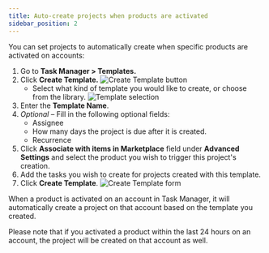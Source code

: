 ```yaml
---
title: Auto-create projects when products are activated
sidebar_position: 2
---
```


You can set projects to automatically create when specific products are activated on accounts:

1. Go to **Task Manager > Templates.**
2. Click **Create Template.**
   ![Create Template button](./img/fulfillment/auto_create_projects_image1.png)
   - Select what kind of template you would like to create, or choose from the library. 
     ![Template selection](./img/fulfillment/auto_create_projects_image2.png)
3. Enter the **Template Name**.
4. *Optional* – Fill in the following optional fields:
   - Assignee
   - How many days the project is due after it is created.
   - Recurrence
5. Click **Associate with items in Marketplace** field under **Advanced Settings** and select the product you wish to trigger this project's creation.
6. Add the tasks you wish to create for projects created with this template.
7. Click **Create Template**.
   ![Create Template form](./img/fulfillment/auto_create_projects_image3.png)

When a product is activated on an account in Task Manager, it will automatically create a project on that account based on the template you created.

Please note that if you activated a product within the last 24 hours on an account, the project will be created on that account as well.
